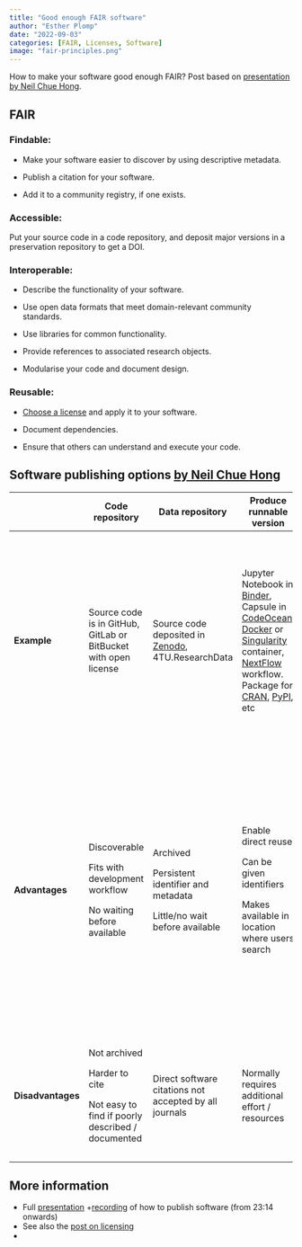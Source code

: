 ```yaml
---
title: "Good enough FAIR software"
author: "Esther Plomp"
date: "2022-09-03"
categories: [FAIR, Licenses, Software]
image: "fair-principles.png"
---
```


How to make your software good enough FAIR? Post based on [presentation by Neil Chue Hong](https://doi.org/10.6084/m9.figshare.17094365.v1).

## FAIR

### Findable:

-   Make your software easier to discover by using descriptive metadata.

-   Publish a citation for your software.

-   Add it to a community registry, if one exists.

### Accessible:

Put your source code in a code repository, and deposit major versions in a preservation repository to get a DOI.

### Interoperable:

-   Describe the functionality of your software.

-   Use open data formats that meet domain-relevant community standards.

-   Use libraries for common functionality.

-   Provide references to associated research objects.

-   Modularise your code and document design.

### Reusable:

-   [Choose a license](https://estherplomp.github.io/TNW-OS-support/posts/post-with-code/) and apply it to your software.

-   Document dependencies.

-   Ensure that others can understand and execute your code.

## Software publishing options [by Neil Chue Hong](https://doi.org/10.6084/m9.figshare.17094365.v1)

+-------------------+-----------------------------------------------------------------+--------------------------------------------------------------------------+-----------------------------------------------------------------------------------------------------------------------------------------------------------------------------------------------------------------------------------------------------------------------------------------------------------------------------------+-------------------------------------------------------------------------------------------------------------------------------------------------------------------------------------------------------------------------------------------------+-------------------------------------------------------------------------------------------------------------------------------------------------------------------------------+
|                   | Code repository                                                 | Data repository                                                          | Produce runnable version                                                                                                                                                                                                                                                                                                          | Software registry                                                                                                                                                                                                                               | Software article                                                                                                                                                              |
+===================+=================================================================+==========================================================================+===================================================================================================================================================================================================================================================================================================================================+=================================================================================================================================================================================================================================================+===============================================================================================================================================================================+
| **Example**       | Source code is in GitHub, GitLab or BitBucket with open license | Source code deposited in [Zenodo](https://zenodo.org/), 4TU.ResearchData | Jupyter Notebook in [Binder](https://mybinder.org/), Capsule in [CodeOcean](https://codeocean.com/), [Docker](https://www.docker.com/) or [Singularity](https://sylabs.io/singularity/) container, [NextFlow](https://www.nextflow.io/) workflow. Package for [CRAN](https://cran.r-project.org/), [PyPI](https://pypi.org/), etc | Create an entry in a community registries e.g. [CIG](https://geodynamics.org/cig/software/) (geodynamics), [RRID](https://scicrunch.org/resources), [swMath](https://swmath.org/) (mathematics). NLeSC [RSD](https://www.research-software.nl/) | Publish software paper in [JORS](https://openresearchsoftware.metajnl.com/), [JOSS](https://joss.theoj.org/), [SoftwareX](https://www.journals.elsevier.com/softwarex/), etc. |
|                   |                                                                 |                                                                          |                                                                                                                                                                                                                                                                                                                                   |                                                                                                                                                                                                                                                 |                                                                                                                                                                               |
|                   |                                                                 |                                                                          |                                                                                                                                                                                                                                                                                                                                   |                                                                                                                                                                                                                                                 | Publish executable research article in [GigaByte](https://gigabytejournal.com/)                                                                                               |
|                   |                                                                 |                                                                          |                                                                                                                                                                                                                                                                                                                                   |                                                                                                                                                                                                                                                 |                                                                                                                                                                               |
|                   |                                                                 |                                                                          |                                                                                                                                                                                                                                                                                                                                   |                                                                                                                                                                                                                                                 | Or [choose a discipline specific journal.](http://bit.ly/softwarejournals)                                                                                                    |
+-------------------+-----------------------------------------------------------------+--------------------------------------------------------------------------+-----------------------------------------------------------------------------------------------------------------------------------------------------------------------------------------------------------------------------------------------------------------------------------------------------------------------------------+-------------------------------------------------------------------------------------------------------------------------------------------------------------------------------------------------------------------------------------------------+-------------------------------------------------------------------------------------------------------------------------------------------------------------------------------+
| **Advantages**    | Discoverable                                                    | Archived                                                                 | Enable direct reuse                                                                                                                                                                                                                                                                                                               | Indexed                                                                                                                                                                                                                                         | Easily citable                                                                                                                                                                |
|                   |                                                                 |                                                                          |                                                                                                                                                                                                                                                                                                                                   |                                                                                                                                                                                                                                                 |                                                                                                                                                                               |
|                   | Fits with development workflow                                  | Persistent identifier and metadata                                       | Can be given identifiers                                                                                                                                                                                                                                                                                                          | Easier to find                                                                                                                                                                                                                                  | Peer reviewed                                                                                                                                                                 |
|                   |                                                                 |                                                                          |                                                                                                                                                                                                                                                                                                                                   |                                                                                                                                                                                                                                                 |                                                                                                                                                                               |
|                   | No waiting before available                                     | Little/no wait before available                                          | Makes available in location where users search                                                                                                                                                                                                                                                                                    | Often provides identifier                                                                                                                                                                                                                       | Can describe software design                                                                                                                                                  |
|                   |                                                                 |                                                                          |                                                                                                                                                                                                                                                                                                                                   |                                                                                                                                                                                                                                                 |                                                                                                                                                                               |
|                   |                                                                 |                                                                          |                                                                                                                                                                                                                                                                                                                                   | May show citations                                                                                                                                                                                                                              | Easier for developers to write                                                                                                                                                |
|                   |                                                                 |                                                                          |                                                                                                                                                                                                                                                                                                                                   |                                                                                                                                                                                                                                                 |                                                                                                                                                                               |
|                   |                                                                 |                                                                          |                                                                                                                                                                                                                                                                                                                                   |                                                                                                                                                                                                                                                 | Easy to reach target audience                                                                                                                                                 |
|                   |                                                                 |                                                                          |                                                                                                                                                                                                                                                                                                                                   |                                                                                                                                                                                                                                                 |                                                                                                                                                                               |
|                   |                                                                 |                                                                          |                                                                                                                                                                                                                                                                                                                                   |                                                                                                                                                                                                                                                 | Understood by promotion committees                                                                                                                                            |
+-------------------+-----------------------------------------------------------------+--------------------------------------------------------------------------+-----------------------------------------------------------------------------------------------------------------------------------------------------------------------------------------------------------------------------------------------------------------------------------------------------------------------------------+-------------------------------------------------------------------------------------------------------------------------------------------------------------------------------------------------------------------------------------------------+-------------------------------------------------------------------------------------------------------------------------------------------------------------------------------+
| **Disadvantages** | Not archived                                                    | Direct software citations not accepted by all journals                   | Normally requires additional effort / resources                                                                                                                                                                                                                                                                                   | Not available in every domain                                                                                                                                                                                                                   | Software not always archived                                                                                                                                                  |
|                   |                                                                 |                                                                          |                                                                                                                                                                                                                                                                                                                                   |                                                                                                                                                                                                                                                 |                                                                                                                                                                               |
|                   | Harder to cite                                                  |                                                                          |                                                                                                                                                                                                                                                                                                                                   |                                                                                                                                                                                                                                                 | Publishing in domain specific journals may take a long time                                                                                                                   |
|                   |                                                                 |                                                                          |                                                                                                                                                                                                                                                                                                                                   |                                                                                                                                                                                                                                                 |                                                                                                                                                                               |
|                   | Not easy to find if poorly described / documented               |                                                                          |                                                                                                                                                                                                                                                                                                                                   |                                                                                                                                                                                                                                                 |                                                                                                                                                                               |
+-------------------+-----------------------------------------------------------------+--------------------------------------------------------------------------+-----------------------------------------------------------------------------------------------------------------------------------------------------------------------------------------------------------------------------------------------------------------------------------------------------------------------------------+-------------------------------------------------------------------------------------------------------------------------------------------------------------------------------------------------------------------------------------------------+-------------------------------------------------------------------------------------------------------------------------------------------------------------------------------+

## More information

-   Full [presentation](http://doi.org/10.5281/zenodo.4772235) +[recording](https://youtu.be/bPl5sdTvLMM?t=1394) of how to publish software (from 23:14 onwards)
-   See also the [post on licensing](https://estherplomp.github.io/TNW-OS-support/posts/licenses/)
-   
